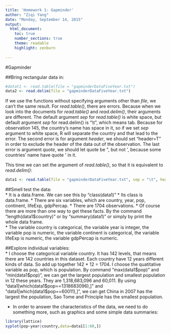 ```yaml
---
title: 'Homework 1: Gapminder'
author: "Ziqi Yang"
date: "Monday, September 14, 2015"
output: 
  html_document:
    toc: true
    number_sections: true
    theme: readable
    highlight: zenburn
    
---
```


#Gapminder  

##Bring rectangular data in:  
```r
#datat1 <- read.table(file = "gapminderDataFiveYear.txt")
data2 <- read.delim(file = "gapminderDataFiveYear.txt")
```

If we use the functions without specifying arguments other than *file*, we can't the same result. For *read.table()*, there are errors. Because when we look into the documents for *read.table()* and *read.delim()*, their arguments are different. The default argument *sep* for *read.table()* is white space, but default argument *sep* for read.delim() is "\\t", which means tab. Because for observation 145, the country's name has space in it, so if we set *sep* argument to white space, R will separate the country and that lead to the error. The second error is for argument *header*, we should set "header=T" in order to exclude the header of the data  out of the observation. The last error is argument *quote*, we should let quote be \", but not \', because some countries' name have quote \' in it.  
  
  
This time we can set the argument of *read.table()*, so that it is  equivalent to *read.delim()*:  

```r
data1 <- read.table(file = "gapminderDataFiveYear.txt", sep = "\t", header = T, quote = "\"")
```
  
  
  
##Smell test the data:  
* It is a data.frame. We can see this by "class(data1)"
* Its class is data.frame.
* There are six variables, which are country, year, pop, continent, lifeExp, gdpPercap.
* There are 1704 observations.
* Of course there are more than one way to get these facts. By the command "length(data1$country)" or by "summary(data1)" or simply by print the whole data frame.   
* The variable country is categorical, the variable year is integer, the variable pop is numeric, the variable continent is categorical, the variable lifeExp is numeric, the variable gdpPercap is numeric. 
  
  
  
##Explore individual variables:  
* I choose the categorical variable country. It has 142 levels, that means there are 142 countries in this dataset. Each country have 12 years different kinds of data. So add up together 142 * 12 = 1704. I choose the quatitative variable as pop, which is population. By command "max(data1\$pop)" and "min(data1\$pop)", we can get the largest population and smallest population in 12 these years. They are 1,318,683,096 and 60,011. By using "data1[which(data1$pop==1318683096),]" and "data1[which(data1$pop==60011),]", we can get China in 2007 has the largest the population, Sao Tome and Principle has the smallest population. 
  
* In order to answer the characteristics of the data, we need to do something more, such as graphics and some simple data summaries:  

```r
library(lattice)
xyplot(pop~year|country,data=data1[1:60,])
```


